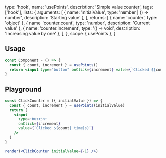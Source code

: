 
  type: 'hook',
  name: 'usePoints',
  description: 'Simple value counter',
  tags: ['hook'],
  lists: {
    arguments: [
      { name: 'initialValue', type: 'number | () => number', description: 'Starting value' },
    ],
    returns: [
      { name: 'counter', type: 'object' },
      { name: 'counter.count', type: 'number', description: 'Current value' },
      { name: 'counter.increment', type: '() => void', description: 'Increasing value by one' },
    ],
  },
  scope: { usePoints },
}

## Usage

```jsx
const Component = () => {
  const { count, increment } = usePoints()
  return <input type="button" onClick={increment} value={`Clicked ${count} time(s)`} />
}
```

## Playground

```jsx live render
const ClickCounter = ({ initialValue }) => {
  const { count, increment } = usePoints(initialValue)
  return (
    <input
      type="button"
      onClick={increment}
      value={`Clicked ${count} time(s)`}
    />
  )
}

render(<ClickCounter initialValue={-1} />)
```

